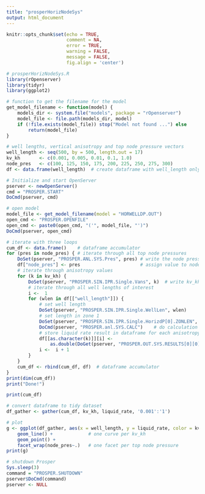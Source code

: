 ```yaml
---
title: "prosperHorizNodeSys"
output: html_document
---
```


```r
knitr::opts_chunk$set(echo = TRUE, 
                      comment = NA, 
                      error = TRUE, 
                      warning = FALSE, 
                      message = FALSE, 
                      fig.align = 'center')
```

```r
# prosperHorizNodeSys.R
library(rOpenserver)
library(tidyr)
library(ggplot2)

# function to get the filename for the model
get_model_filename <- function(model) {
    models_dir <- system.file("models", package = "rOpenserver")
    model_file <- file.path(models_dir, model)
    if (!file.exists(model_file)) stop("Model not found ...") else
        return(model_file)
}
```

```r
# well lengths, vertical anisotropy and top node pressure vectors
well_length <- seq(500, by = 500, length.out = 17)
kv_kh       <- c(0.001, 0.005, 0.01, 0.1, 1.0)
node_pres   <- c(100, 125, 150, 175, 200, 225, 250, 275, 300)
df <- data.frame(well_length)  # create dataframe with well_length only
```


```r
# Initialize and start OpenServer
pserver <- newOpenServer()
cmd = "PROSPER.START"
DoCmd(pserver, cmd)

# open model
model_file <- get_model_filename(model = "HORWELLDP.OUT")
open_cmd <- "PROSPER.OPENFILE"
open_cmd <- paste0(open_cmd, "('", model_file, "')")
DoCmd(pserver, open_cmd)
```


```r
# iterate with three loops
cum_df <- data.frame()    # dataframe accumulator
for (pres in node_pres) { # iterate through all top node pressures
    DoSet(pserver, "PROSPER.ANL.SYS.Pres", pres) # write the node pressure
    df["node_pres"] <- pres                      # assign value to node_pres
    # iterate through anisotropy values
    for (k in kv_kh) {
        DoSet(pserver, "PROSPER.SIN.IPR.Single.Vans", k)  # write kv_kh to model
        # iterate through all well lengths of interest
        i <-  1
        for (wlen in df[["well_length"]]) {
            # set well length
            DoSet(pserver, "PROSPER.SIN.IPR.Single.WellLen", wlen)
            # set length in zone 1
            DoSet(pserver, "PROSPER.SIN.IPR.Single.HorizdP[0].ZONLEN", wlen)
            DoCmd(pserver, "PROSPER.anl.SYS.CALC")    # do calculation
            # store liquid rate result in dataframe for each anisotropy scenario
            df[[as.character(k)]][i] <-
                as.double(DoGet(pserver, "PROSPER.OUT.SYS.RESULTS[0][0][0].SOL.LIQRATE"))
            i <-  i + 1
        }
    }
    cum_df <- rbind(cum_df, df)  # dataframe accumulator
}
print(dim(cum_df))
print("Done!")
```


```r
print(cum_df)
```


```r
# convert dataframe to tidy dataset
df_gather <- gather(cum_df, kv_kh, liquid_rate, '0.001':'1')

# plot
g <- ggplot(df_gather, aes(x = well_length, y = liquid_rate, color = kv_kh)) +
    geom_line() +             # one curve per kv_kh
    geom_point() +
    facet_wrap(node_pres~.)   # one facet per top node pressure
print(g)
```

```r
# shutdown Prosper
Sys.sleep(3)
command = "PROSPER.SHUTDOWN"
pserver$DoCmd(command)
pserver <- NULL
```

